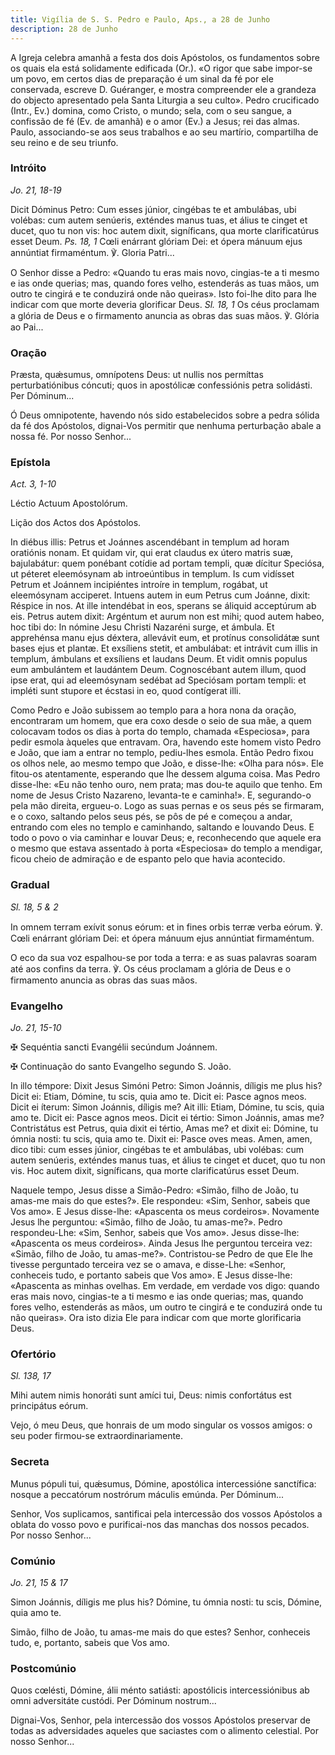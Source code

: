 ```yaml
---
title: Vigília de S. S. Pedro e Paulo, Aps., a 28 de Junho
description: 28 de Junho
---
```


<aside>
  A Igreja celebra amanhã a festa dos dois Apóstolos, os fundamentos sobre os
  quais ela está solidamente edificada (Or.). «O rigor que sabe impor-se um
  povo, em certos dias de preparação é um sinal da fé por ele conservada,
  escreve D. Guéranger, e mostra compreender ele a grandeza do objecto
  apresentado pela Santa Liturgia a seu culto». Pedro crucificado (Intr., Ev.)
  domina, como Cristo, o mundo; sela, com o seu sangue, a confissão de fé (Ev.
  de amanhã) e o amor (Ev.) a Jesus; rei das almas. Paulo, associando-se aos
  seus trabalhos e ao seu martírio, compartilha de seu reino e de seu triunfo.
</aside>

### Intróito

<em>Jo. 21, 18-19</em>

<div class="side-by-side not-content">

Dicit Dóminus Petro: Cum esses júnior, cingébas te et ambulábas, ubi volébas: cum autem senúeris, exténdes manus tuas, et álius te cinget et ducet, quo tu non vis: hoc autem dixit, signíficans, qua morte clarificatúrus esset Deum. <em>Ps. 18, 1</em> Cœli enárrant glóriam Dei: et ópera mánuum ejus annúntiat firmaméntum. ℣. Gloria Patri...

O Senhor disse a Pedro: «Quando tu eras mais novo, cingias-te a ti mesmo e ias onde querias; mas, quando fores velho, estenderás as tuas mãos, um outro te cingirá e te conduzirá onde não queiras». Isto foi-lhe dito para lhe indicar com que morte deveria glorificar Deus. <em>Sl. 18, 1</em> Os céus proclamam a glória de Deus e o firmamento anuncia as obras das suas mãos. ℣. Glória ao Pai...

</div>

### Oração

<div class="side-by-side not-content">

Præsta, quǽsumus, omnípotens Deus: ut nullis nos permíttas perturbatiónibus cóncuti; quos in apostólicæ confessiónis petra solidásti. Per Dóminum...

Ó Deus omnipotente, havendo nós sido estabelecidos sobre a pedra sólida da fé dos Apóstolos, dignai-Vos permitir que nenhuma perturbação abale a nossa fé. Por nosso Senhor...

</div>

### Epístola

<em>Act. 3, 1-10</em>

<div class="side-by-side not-content">

Léctio Actuum Apostolórum.

Lição dos Actos dos Apóstolos.

In diébus illis: Petrus et Joánnes ascendébant in templum ad horam oratiónis nonam. Et quidam vir, qui erat claudus ex útero matris suæ, bajulabátur: quem ponébant cotídie ad portam templi, quæ dícitur Speciósa, ut péteret eleemósynam ab introeúntibus in templum. Is cum vidísset Petrum et Joánnem incipiéntes introíre in templum, rogábat, ut eleemósynam acciperet. Intuens autem in eum Petrus cum Joánne, dixit: Réspice in nos. At ille intendébat in eos, sperans se áliquid acceptúrum ab eis. Petrus autem dixit: Argéntum et aurum non est mihi; quod autem habeo, hoc tibi do: In nómine Jesu Christi Nazaréni surge, et ámbula. Et apprehénsa manu ejus déxtera, allevávit eum, et protínus consolidátæ sunt bases ejus et plantæ. Et exsíliens stetit, et ambulábat: et intrávit cum illis in templum, ámbulans et exsíliens et laudans Deum. Et vidit omnis populus eum ambulántem et laudántem Deum. Cognoscébant autem illum, quod ipse erat, qui ad eleemósynam sedébat ad Speciósam portam templi: et impléti sunt stupore et écstasi in eo, quod contígerat illi.

Como Pedro e João subissem ao templo para a hora nona da oração, encontraram um homem, que era coxo desde o seio de sua mãe, a quem colocavam todos os dias à porta do templo, chamada «Especiosa», para pedir esmola àqueles que entravam. Ora, havendo este homem visto Pedro e João, que iam a entrar no templo, pediu-lhes esmola. Então Pedro fixou os olhos nele, ao mesmo tempo que João, e disse-lhe: «Olha para nós». Ele fitou-os atentamente, esperando que lhe dessem alguma coisa. Mas Pedro disse-lhe: «Eu não tenho ouro, nem prata; mas dou-te aquilo que tenho. Em nome de Jesus Cristo Nazareno, levanta-te e caminha!». E, segurando-o pela mão direita, ergueu-o. Logo as suas pernas e os seus pés se firmaram, e o coxo, saltando pelos seus pés, se pôs de pé e começou a andar, entrando com eles no templo e caminhando, saltando e louvando Deus. E todo o povo o via caminhar e louvar Deus; e, reconhecendo que aquele era o mesmo que estava assentado à porta «Especiosa» do templo a mendigar, ficou cheio de admiração e de espanto pelo que havia acontecido.

</div>

### Gradual

<em>Sl. 18, 5 & 2</em>

<div class="side-by-side not-content">

In omnem terram exívit sonus eórum: et in fines orbis terræ verba eórum. ℣. Cœli enárrant glóriam Dei: et ópera mánuum ejus annúntiat firmaméntum.

O eco da sua voz espalhou-se por toda a terra: e as suas palavras soaram até aos confins da terra. ℣. Os céus proclamam a glória de Deus e o firmamento anuncia as obras das suas mãos.

</div>

### Evangelho

<em>Jo. 21, 15-10</em>

<div class="side-by-side not-content">

<span class="cross text-red-500">✠</span> Sequéntia sancti Evangélii secúndum
Joánnem.

<span class="cross text-red-500">✠</span> Continuação do santo Evangelho segundo
S. João.

In illo témpore: Dixit Jesus Simóni Petro: Simon Joánnis, díligis me plus his? Dicit ei: Etiam, Dómine, tu scis, quia amo te. Dicit ei: Pasce agnos meos. Dicit ei íterum: Simon Joánnis, díligis me? Ait illi: Etiam, Dómine, tu scis, quia amo te. Dicit ei: Pasce agnos meos. Dicit ei tértio: Simon Joánnis, amas me? Contristátus est Petrus, quia dixit ei tértio, Amas me? et dixit ei: Dómine, tu ómnia nosti: tu scis, quia amo te. Dixit ei: Pasce oves meas. Amen, amen, dico tibi: cum esses júnior, cingébas te et ambulábas, ubi volébas: cum autem senúeris, exténdes manus tuas, et álius te cinget et ducet, quo tu non vis. Hoc autem dixit, signíficans, qua morte clarificatúrus esset Deum.

Naquele tempo, Jesus disse a Simão-Pedro: «Simão, filho de João, tu amas-me mais do que estes?». Ele respondeu: «Sim, Senhor, sabeis que Vos amo». E Jesus disse-lhe: «Apascenta os meus cordeiros». Novamente Jesus lhe perguntou: «Simão, filho de João, tu amas-me?». Pedro respondeu-Lhe: «Sim, Senhor, sabeis que Vos amo». Jesus disse-lhe: «Apascenta os meus cordeiros». Ainda Jesus lhe perguntou terceira vez: «Simão, filho de João, tu amas-me?». Contristou-se Pedro de que Ele lhe tivesse perguntado terceira vez se o amava, e disse-Lhe: «Senhor, conheceis tudo, e portanto sabeis que Vos amo». E Jesus disse-lhe: «Apascenta as minhas ovelhas. Em verdade, em verdade vos digo: quando eras mais novo, cingias-te a ti mesmo e ias onde querias; mas, quando fores velho, estenderás as mãos, um outro te cingirá e te conduzirá onde tu não queiras». Ora isto dizia Ele para indicar com que morte glorificaria Deus.

</div>

### Ofertório

<em>Sl. 138, 17</em>

<div class="side-by-side not-content">

Mihi autem nimis honoráti sunt amíci tui, Deus: nimis confortátus est principátus eórum.

Vejo, ó meu Deus, que honrais de um modo singular os vossos amigos: o seu poder firmou-se extraordinariamente.

</div>

### Secreta

<div class="side-by-side not-content">

Munus pópuli tui, quǽsumus, Dómine, apostólica intercessióne sanctífica: nosque a peccatórum nostrórum máculis emúnda. Per Dóminum...

Senhor, Vos suplicamos, santificai pela intercessão dos vossos Apóstolos a oblata do vosso povo e purificai-nos das manchas dos nossos pecados. Por nosso Senhor...

</div>

### Comúnio

<em>Jo. 21, 15 & 17</em>

<div class="side-by-side not-content">

Simon Joánnis, díligis me plus his? Dómine, tu ómnia nosti: tu scis, Dómine, quia amo te.

Simão, filho de João, tu amas-me mais do que estes? Senhor, conheceis tudo, e, portanto, sabeis que Vos amo.

</div>

### Postcomúnio

<div class="side-by-side not-content">

Quos cœlésti, Dómine, álii ménto satiásti: apostólicis intercessiónibus ab omni adversitáte custódi. Per Dóminum nostrum...

Dignai-Vos, Senhor, pela intercessão dos vossos Apóstolos preservar de todas as adversidades aqueles que saciastes com o alimento celestial. Por nosso Senhor...

</div>
